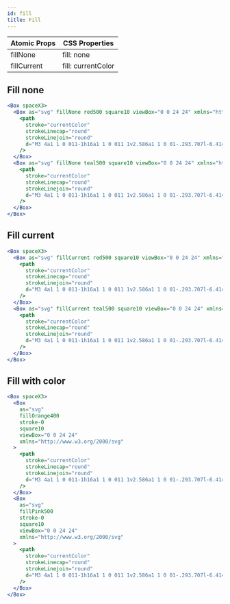 ```yaml
---
id: fill
title: Fill
---
```


| Atomic Props | CSS Properties     |
| ------------ | ------------------ |
| fillNone     | fill: none         |
| fillCurrent  | fill: currentColor |

## Fill none

```jsx live
<Box spaceX3>
  <Box as="svg" fillNone red500 square10 viewBox="0 0 24 24" xmlns="http://www.w3.org/2000/svg">
    <path
      stroke="currentColor"
      strokeLinecap="round"
      strokeLinejoin="round"
      d="M3 4a1 1 0 011-1h16a1 1 0 011 1v2.586a1 1 0 01-.293.707l-6.414 6.414a1 1 0 00-.293.707V17l-4 4v-6.586a1 1 0 00-.293-.707L3.293 7.293A1 1 0 013 6.586V4z"
    />
  </Box>
  <Box as="svg" fillNone teal500 square10 viewBox="0 0 24 24" xmlns="http://www.w3.org/2000/svg">
    <path
      stroke="currentColor"
      strokeLinecap="round"
      strokeLinejoin="round"
      d="M3 4a1 1 0 011-1h16a1 1 0 011 1v2.586a1 1 0 01-.293.707l-6.414 6.414a1 1 0 00-.293.707V17l-4 4v-6.586a1 1 0 00-.293-.707L3.293 7.293A1 1 0 013 6.586V4z"
    />
  </Box>
</Box>
```

## Fill current

```jsx live
<Box spaceX3>
  <Box as="svg" fillCurrent red500 square10 viewBox="0 0 24 24" xmlns="http://www.w3.org/2000/svg">
    <path
      stroke="currentColor"
      strokeLinecap="round"
      strokeLinejoin="round"
      d="M3 4a1 1 0 011-1h16a1 1 0 011 1v2.586a1 1 0 01-.293.707l-6.414 6.414a1 1 0 00-.293.707V17l-4 4v-6.586a1 1 0 00-.293-.707L3.293 7.293A1 1 0 013 6.586V4z"
    />
  </Box>
  <Box as="svg" fillCurrent teal500 square10 viewBox="0 0 24 24" xmlns="http://www.w3.org/2000/svg">
    <path
      stroke="currentColor"
      strokeLinecap="round"
      strokeLinejoin="round"
      d="M3 4a1 1 0 011-1h16a1 1 0 011 1v2.586a1 1 0 01-.293.707l-6.414 6.414a1 1 0 00-.293.707V17l-4 4v-6.586a1 1 0 00-.293-.707L3.293 7.293A1 1 0 013 6.586V4z"
    />
  </Box>
</Box>
```

## Fill with color

```jsx live
<Box spaceX3>
  <Box
    as="svg"
    fillOrange400
    stroke-0
    square10
    viewBox="0 0 24 24"
    xmlns="http://www.w3.org/2000/svg"
  >
    <path
      stroke="currentColor"
      strokeLinecap="round"
      strokeLinejoin="round"
      d="M3 4a1 1 0 011-1h16a1 1 0 011 1v2.586a1 1 0 01-.293.707l-6.414 6.414a1 1 0 00-.293.707V17l-4 4v-6.586a1 1 0 00-.293-.707L3.293 7.293A1 1 0 013 6.586V4z"
    />
  </Box>
  <Box
    as="svg"
    fillPink500
    stroke-0
    square10
    viewBox="0 0 24 24"
    xmlns="http://www.w3.org/2000/svg"
  >
    <path
      stroke="currentColor"
      strokeLinecap="round"
      strokeLinejoin="round"
      d="M3 4a1 1 0 011-1h16a1 1 0 011 1v2.586a1 1 0 01-.293.707l-6.414 6.414a1 1 0 00-.293.707V17l-4 4v-6.586a1 1 0 00-.293-.707L3.293 7.293A1 1 0 013 6.586V4z"
    />
  </Box>
</Box>
```
